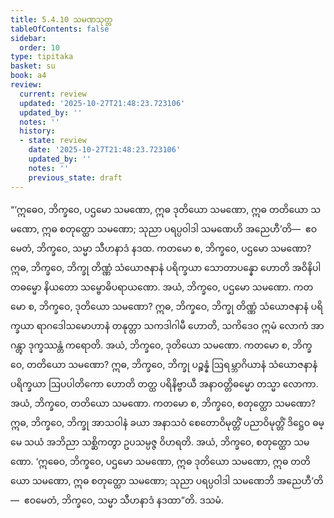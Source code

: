 ```yaml
---
title: 5.4.10 သမဏသုတ္တ
tableOfContents: false
sidebar:
  order: 10
type: tipitaka
basket: su
book: a4
review:
  current: review
  updated: '2025-10-27T21:48:23.723106'
  updated_by: ''
  notes: ''
  history:
  - state: review
    date: '2025-10-27T21:48:23.723106'
    updated_by: ''
    notes: ''
    previous_state: draft
---
```



<ReviewStatus review={frontmatter.review} showDetails={true} />

<HypothesisAnnotation frontmatter={frontmatter} />

<DynamicBreadcrumb />

<Division number="241" book="a4" e="ch" v="15" p="560">

<Paragraph number="1469" book="a4">
“‘ဣဓေဝ, ဘိက္ခဝေ, ပဌမော သမဏော, ဣဓ ဒုတိယော သမဏော, ဣဓ တတိယော သမဏော, ဣဓ စတုတ္ထော သမဏော; သုညာ ပရပ္ပဝါဒါ သမဏေဟိ အညေဟီ’တိ—  ဧဝမေတံ, ဘိက္ခဝေ, သမ္မာ သီဟနာဒံ နဒထ.
</Paragraph>

<Paragraph number="1470" book="a4">
ကတမော စ, ဘိက္ခဝေ, ပဌမော သမဏော? ဣဓ, ဘိက္ခဝေ, ဘိက္ခု တိဏ္ဏံ သံယောဇနာနံ ပရိက္ခယာ သောတာပန္နော ဟောတိ အဝိနိပါတဓမ္မော နိယတော သမ္ဗောဓိပရာယဏော. အယံ, ဘိက္ခဝေ, ပဌမော သမဏော.
</Paragraph>

<Paragraph number="1471" book="a4">
ကတမော စ, ဘိက္ခဝေ, ဒုတိယော သမဏော? ဣဓ, ဘိက္ခဝေ, ဘိက္ခု တိဏ္ဏံ သံယောဇနာနံ ပရိက္ခယာ ရာဂဒေါသမောဟာနံ တနုတ္တာ သကဒါဂါမီ ဟောတိ, သကိဒေဝ ဣမံ လောကံ အာဂန္တွာ ဒုက္ခဿန္တံ ကရောတိ. အယံ, ဘိက္ခဝေ, ဒုတိယော သမဏော.
</Paragraph>

<Paragraph number="1472" book="a4">
ကတမော စ, ဘိက္ခဝေ, တတိယော သမဏော? ဣဓ, ဘိက္ခဝေ, ဘိက္ခု ပဉ္စန္နံ ဩရမ္ဘာဂိယာနံ သံယောဇနာနံ ပရိက္ခယာ ဩပပါတိကော ဟောတိ တတ္ထ ပရိနိဗ္ဗာယီ အနာဝတ္တိဓမ္မော တသ္မာ လောကာ. အယံ, ဘိက္ခဝေ, တတိယော သမဏော.
</Paragraph>

<Paragraph number="1473" book="a4">
ကတမော စ, ဘိက္ခဝေ, စတုတ္ထော သမဏော? ဣဓ, ဘိက္ခဝေ, ဘိက္ခု အာသဝါနံ ခယာ အနာသဝံ စေတောဝိမုတ္တိံ ပညာဝိမုတ္တိံ ဒိဋ္ဌေဝ ဓမ္မေ သယံ အဘိညာ သစ္ဆိကတွာ ဥပသမ္ပဇ္ဇ ဝိဟရတိ. အယံ, ဘိက္ခဝေ, စတုတ္ထော သမဏော.
</Paragraph>

<Paragraph number="1474" book="a4">
‘ဣဓေဝ, ဘိက္ခဝေ, ပဌမော သမဏော, ဣဓ ဒုတိယော သမဏော, ဣဓ တတိယော သမဏော, ဣဓ စတုတ္ထော သမဏော; သုညာ ပရပ္ပဝါဒါ သမဏေဘိ အညေဟီ’တိ—  ဧဝမေတံ, ဘိက္ခဝေ, သမ္မာ သီဟနာဒံ နဒထာ”တိ.

</Paragraph>
</Division>

<Paragraph number="1475" type="center" book="a4">
ဒသမံ.
</Paragraph>